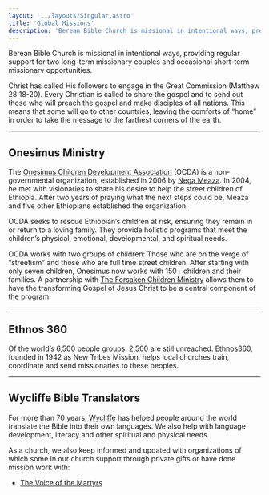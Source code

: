 ```yaml
---
layout: '../layouts/Singular.astro'
title: 'Global Missions'
description: 'Berean Bible Church is missional in intentional ways, providing regular support for two long-term missionary couples and occasional short-term missionary opportunities.'
---
```



<Lead>
  Berean Bible Church is missional in intentional ways, providing regular support for two long-term
  missionary couples and occasional short-term missionary opportunities.
</Lead>

Christ has called His followers to engage in the Great Commission (Matthew 28:18-20). Every Christian is called to share the gospel and to send out those who will preach the gospel and make disciples of all nations. This means that some will go to other countries, leaving the comforts of “home” in order to take the message to the farthest corners of the earth.

---

## Onesimus Ministry

The [Onesimus Children Development Association](https://www.facebook.com/OnesimusCDA/) (OCDA) is a non-governmental organization, established in 2006 by [Nega Meaza](https://www.facebook.com/nega.meaza). In 2004, he met with visionaries to share his desire to help the street children of Ethiopia. After two years of praying what the next steps could be, Meaza and five other Ethiopians established the organization.

OCDA seeks to rescue Ethiopian’s children at risk, ensuring they remain in or return to a loving family. They provide holistic programs that meet the children’s physical, emotional, developmental, and spiritual needs.

OCDA works with two groups of children: Those who are on the verge of “streetism” and those who are full time street children. After starting with only seven children, Onesimus now works with 150+ children and their families. A partnership with [The Forsaken Children Ministry](https://www.theforsakenchildren.org/) allows them to have the transforming Gospel of Jesus Christ to be a central component of the program.

<hr />

<h2>Ethnos 360</h2>

Of the world’s 6,500 people groups, 2,500 are still unreached. [Ethnos360](https://ethnos360.org/), founded in 1942 as New Tribes Mission, helps local churches train, coordinate and send missionaries to these peoples.

<hr />

<h2>Wycliffe Bible Translators</h2>

For more than 70 years, [Wycliffe](https://www.wycliffe.org/) has helped people around the world translate the Bible into their own languages. We also help with language development, literacy and other spiritual and physical needs.

As a church, we also keep informed and updated with organizations of which some in our church support through private gifts or have done mission work with:

- [The Voice of the Martyrs](https://www.persecution.com/)
